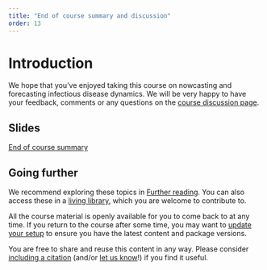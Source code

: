 ```yaml
---
title: "End of course summary and discussion"
order: 13
---
```


# Introduction

We hope that you've enjoyed taking this course on nowcasting and forecasting infectious disease dynamics.
We will be very happy to have your feedback, comments or any questions on the [course discussion page](https://github.com/nfidd/nfidd/discussions).


## Slides

[End of course summary](slides/closing)

## Going further

We recommend exploring these topics in [Further reading](../reference/further_reading). You can also access these in a [living library](https://www.zotero.org/groups/6031904/nowcasting_and_forecasting_infectious_disease_dynamics/library), which you are welcome to contribute to.

All the course material is openly available for you to come back to at any time. 
If you return to the course after some time, you may want to [update your setup](../reference/getting-started) to ensure you have the latest content and package versions.

You are free to share and reuse this content in any way. 
Please consider [including a citation](../reference/authors#how-to-cite) (and/or [let us know](https://github.com/nfidd/nfidd/discussions)!) if you find it useful.

